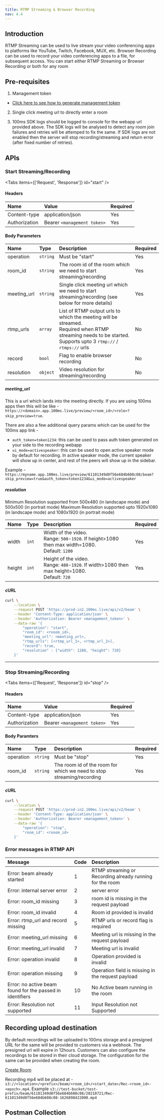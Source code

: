 ```yaml
---
title: RTMP Streaming & Browser Recording
nav: 4.4
---
```


## Introduction

RTMP Streaming can be used to live stream your video conferencing apps to platforms like YouTube, Twitch, Facebook, MUX, etc.
Browser Recording can be used to record your video conferencing apps to a file, for subsequent access.
You can start either RTMP Streaming or Browser Recording or both for any room

## Pre-requisites

1. Management token

- [Click here to see how to generate management token](/server-side/v2/foundation/authentication-and-tokens)

2. Single click meeting url to directly enter a room

3. 100ms SDK logs should be logged to console for the webapp url provided above. The SDK logs will be analysed to detect any room join failures and retries will be attemped to fix the same. If SDK logs are not enabled then the server will stop recording/streaming and return error (after fixed number of retries).

## APIs

### Start Streaming/Recording
<PostRequest
    desp="This endpoint is used to start live streaming/recording"
    url="https://prod-in2.100ms.live/api/v2/beam"
/>

<Tabs items={['Request', 'Response']} id="start" />

<div id="start-0">

#### Headers

| Name                           | Value                        | Required |
| :----------------------------- | :--------------------------- | :------- |
| Content-type <br/>             | application/json             | Yes      |
| Authorization <br/>            | Bearer `<management token>`  | Yes      |

#### Body Parameters

| Name              | Type     | Description                                                                                                                                                               | Required |
| :---------------- | :------- | :------------------------------------------------------------------------------------------------------------------------------------------------------------------------ | :------- |
| operation <br/>   | `string` | Must be "start"                                                                                                                                                           | Yes      |
| room_id <br/>     | `string` | The room id of the room which we need to start streaming/recording                                                                                                        | Yes      |
| meeting_url <br/> | `string` | Single click meeting url which we need to start streaming/recording (see below for more details)                                                                          | Yes      |
| rtmp_urls <br/>   | `array`  | List of RTMP output urls to which the meeting will be streamed. <br/> Required when RTMP streaming needs to be started. <br/> Supports upto 3 `rtmp://` / `rtmps://` urls | No       |
| record <br/>      | `bool`   | Flag to enable browser recording                                                                                                                                          | No       |
| resolution <br/>  | `object` | Video resolution for streaming/recording                                                                                                                                  | No       |

##### meeting_url

This is a url which lands into the meeting directly. If you are using 100ms apps then this will be like - `https://<domain>.app.100ms.live/preview/<room_id>/<role>?skip_preview=true`.

There are also a few additional query params which can be used for the 100ms app link -
- `auth_token=token1234`: this can be used to pass auth token generated on your side to the recording webapp
- `ui_mode=activespeaker`: this can be used to open active speaker mode by default for recording. In active speaker mode,
    the current speaker will show up in center, and rest of the peers will show up in the sidebar.

Example - `https://myname.app.100ms.live/preview/61101349d0f56e684b608c08/beam?skip_preview=true&auth_token=token1234&ui_mode=activespeaker`

##### resolution

Minimum Resolution supported from 500x480 (in landscape mode) and 500x500 (in portrait mode)
Maximum Resolution supported upto 1920x1080 (in landscape mode) and 1080x1920 (in portrait mode)

| Name              | Type     | Description                                                                                                | Required |
| :---------------- | :------- | :--------------------------------------------------------------------------------------------------------- | :------- |
| width <br/>       | `int`    | Width of the video. <br/> Range: `500`-`1920`. If height>1080 then max width=1080. <br/>Default: `1280`    | Yes      |
| height <br/>      | `int`    | Height of the video. <br/> Range: `480`-`1920`. If width>1080 then max height=1080. <br/>Default: `720`    | Yes      |


#### cURL

```bash
curl \
    --location \
    --request POST 'https://prod-in2.100ms.live/api/v2/beam' \
    --header 'Content-Type: application/json' \
    --header 'Authorization: Bearer <management_token>' \
    --data-raw '{
        "operation": "start",
        "room_id": <rooom_id>,
        "meeting_url": <meeting_url>,
        "rtmp_urls": [<rtmp_url_1>, <rtmp_url_2>],
        "record": true,
        "resolution" : {"width": 1280, "height": 720}
    }'
```

</div>

<Tab id="start-1">
    <Response res="200: OK" resText="Beam has started successfully" />
</Tab>

---

### Stop Streaming/Recording
<PostRequest
    desp="This endpoint is used to stop live streaming/recording"
    url="https://prod-in2.100ms.live/api/v2/beam"
/>

<Tabs items={['Request', 'Response']} id="stop" />

<div id="stop-0">

#### Headers

| Name                           | Value                        | Required |
| :----------------------------- | :--------------------------- | :------- |
| Content-type <br/>             | application/json             | Yes      |
| Authorization <br/>            | Bearer `<management token>`  | Yes      |

#### Body Paramters

| Name              | Type     | Description                                                           | Required |
| :---------------- | :------- | :-------------------------------------------------------------------- | :------- |
| operation <br/>   | `string` | Must be "stop"                                                        | Yes      |
| room_id <br/>     | `string` | The room id of the room for which we need to stop streaming/recording | Yes      |

#### cURL

```bash
curl \
    --location \
    --request POST 'https://prod-in2.100ms.live/api/v2/beam' \
    --header 'Content-Type: application/json' \
    --header 'Authorization: Bearer <management_token>' \
    --data-raw '{
        "operation": "stop",
        "room_id": <rooom_id>
    }'
```

</div>

<Tab id="stop-1">
    <Response res="200: OK" resText="Beam has stopped successfully" />
</Tab>

### Error messages in RTMP API

| Message                                                            | Code       | Description                                              |
| :----------------------------------------------------------------- | :--------- | :------------------------                                |
| Error: beam already started                                        | 1          | RTMP streaming or Recording already running for the room |
| Error: internal server error                                       | 2          | server error                                             |
| Error: room_id missing                                             | 3          | room id is missing in the request payload                |
| Error: room_id invalid                                             | 4          | Room id provided is invalid                              |
| Error: rtmp_url and record missing                                 | 5          | RTMP urls or record flag is required                     |
| Error: meeting_url missing                                         | 6          | Meeting url is missing in the request payload            |
| Error: meeting_url invalid                                         | 7          | Meeting url is invalid                                   |
| Error: operation invalid                                           | 8          | Operation provided is invalid                            |
| Error: operation missing                                           | 9          | Operation field is missing in the request payload        |
| Error: no active beam found for the passed in identifiers          | 10         | No Active beam running in the room                       |
| Error: Resolution not supported                                    | 11         | Input Resolution not Supported                           |

## Recording upload destination

By default recordings will be uploaded to 100ms storage and a presigned URL for the same will be provided to customers via a webhook. The presigned url will expire in 12hours.
Customers can also configure the recordings to be stored in their cloud storage. The configuration for the same can be provided when creating the room.

[Create Room](/server-side/v2/features/room)

Recording mp4 will be placed at - `s3://<location>/<prefix>/beam/<room_id>/<start_date>/Rec-<room_id>-<epoch>.mp4`. Example `s3://test-bucket/test-prefix/beam/61101349d0f56e684b608c08/20210721/Rec-61101349d0f56e684b608c08-1626898422000.mp4`

## Postman Collection

<DownloadCollection type='rtmp' />
